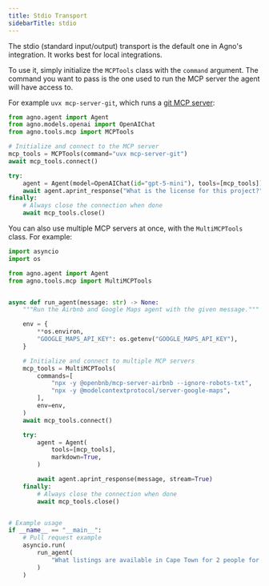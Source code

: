 ```yaml
---
title: Stdio Transport
sidebarTitle: stdio
---
```


The stdio (standard input/output) transport is the default one in Agno's integration. It works best for local integrations.

To use it, simply initialize the `MCPTools` class with the `command` argument.
The command you want to pass is the one used to run the MCP server the agent will have access to.

For example `uvx mcp-server-git`, which runs a [git MCP server](https://github.com/modelcontextprotocol/servers/tree/main/src/git):

```python
from agno.agent import Agent
from agno.models.openai import OpenAIChat
from agno.tools.mcp import MCPTools

# Initialize and connect to the MCP server
mcp_tools = MCPTools(command="uvx mcp-server-git")
await mcp_tools.connect()

try:
    agent = Agent(model=OpenAIChat(id="gpt-5-mini"), tools=[mcp_tools])
    await agent.aprint_response("What is the license for this project?", stream=True)
finally:
    # Always close the connection when done
    await mcp_tools.close()
```


You can also use multiple MCP servers at once, with the `MultiMCPTools` class. For example:


```python
import asyncio
import os

from agno.agent import Agent
from agno.tools.mcp import MultiMCPTools


async def run_agent(message: str) -> None:
    """Run the Airbnb and Google Maps agent with the given message."""

    env = {
        **os.environ,
        "GOOGLE_MAPS_API_KEY": os.getenv("GOOGLE_MAPS_API_KEY"),
    }

    # Initialize and connect to multiple MCP servers
    mcp_tools = MultiMCPTools(
        commands=[
            "npx -y @openbnb/mcp-server-airbnb --ignore-robots-txt",
            "npx -y @modelcontextprotocol/server-google-maps",
        ],
        env=env,
    )
    await mcp_tools.connect()

    try:
        agent = Agent(
            tools=[mcp_tools],
            markdown=True,
        )

        await agent.aprint_response(message, stream=True)
    finally:
        # Always close the connection when done
        await mcp_tools.close()


# Example usage
if __name__ == "__main__":
    # Pull request example
    asyncio.run(
        run_agent(
            "What listings are available in Cape Town for 2 people for 3 nights from 1 to 4 August 2025?"
        )
    )
```
